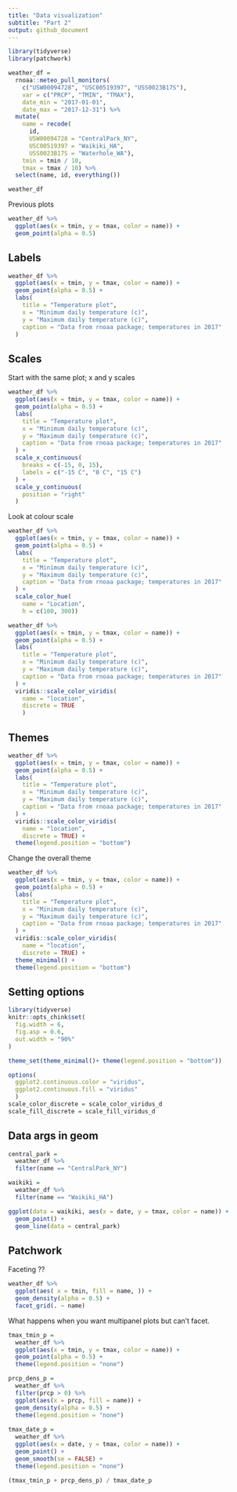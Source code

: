```yaml
---
title: "Data visualization"
subtitle: "Part 2"
output: github_document
---
```


```r
library(tidyverse)
library(patchwork)
```

```r
weather_df = 
  rnoaa::meteo_pull_monitors(
    c("USW00094728", "USC00519397", "USS0023B17S"),
    var = c("PRCP", "TMIN", "TMAX"), 
    date_min = "2017-01-01",
    date_max = "2017-12-31") %>%
  mutate(
    name = recode(
      id, 
      USW00094728 = "CentralPark_NY", 
      USC00519397 = "Waikiki_HA",
      USS0023B17S = "Waterhole_WA"),
    tmin = tmin / 10,
    tmax = tmax / 10) %>%
  select(name, id, everything())

weather_df 
```

Previous plots

```r
weather_df %>% 
  ggplot(aes(x = tmin, y = tmax, color = name)) +
  geom_point(alpha = 0.5)
```

## Labels 

```r
weather_df %>% 
  ggplot(aes(x = tmin, y = tmax, color = name)) +
  geom_point(alpha = 0.5) +
  labs(
    title = "Temperature plot",
    x = "Minimum daily temperature (c)", 
    y = "Maximum daily temperature (c)",
    caption = "Data from rnoaa package; temperatures in 2017"
  )
```

## Scales 

Start with the same plot; x and y scales  

```r
weather_df %>% 
  ggplot(aes(x = tmin, y = tmax, color = name)) +
  geom_point(alpha = 0.5) +
  labs(
    title = "Temperature plot",
    x = "Minimum daily temperature (c)", 
    y = "Maximum daily temperature (c)",
    caption = "Data from rnoaa package; temperatures in 2017"
  ) +
  scale_x_continuous(
    breaks = c(-15, 0, 15),
    labels = c("-15 C", "0 C", "15 C")
  ) +
  scale_y_continuous(
    position = "right"
  )
```

Look at colour scale 

```r
weather_df %>% 
  ggplot(aes(x = tmin, y = tmax, color = name)) +
  geom_point(alpha = 0.5) +
  labs(
    title = "Temperature plot",
    x = "Minimum daily temperature (c)", 
    y = "Maximum daily temperature (c)",
    caption = "Data from rnoaa package; temperatures in 2017"
  ) +
  scale_color_hue(
    name = "Location",
    h = c(100, 300))
```



```r
weather_df %>% 
  ggplot(aes(x = tmin, y = tmax, color = name)) +
  geom_point(alpha = 0.5) +
  labs(
    title = "Temperature plot",
    x = "Minimum daily temperature (c)", 
    y = "Maximum daily temperature (c)",
    caption = "Data from rnoaa package; temperatures in 2017"
  ) +
  viridis::scale_color_viridis(
    name = "location",
    discrete = TRUE
    )
```


## Themes 

```r
weather_df %>% 
  ggplot(aes(x = tmin, y = tmax, color = name)) +
  geom_point(alpha = 0.5) +
  labs(
    title = "Temperature plot",
    x = "Minimum daily temperature (c)", 
    y = "Maximum daily temperature (c)",
    caption = "Data from rnoaa package; temperatures in 2017"
  ) +
  viridis::scale_color_viridis(
    name = "location",
    discrete = TRUE) +
  theme(legend.position = "bottom")
```

Change the overall theme 

```r
weather_df %>% 
  ggplot(aes(x = tmin, y = tmax, color = name)) +
  geom_point(alpha = 0.5) +
  labs(
    title = "Temperature plot",
    x = "Minimum daily temperature (c)", 
    y = "Maximum daily temperature (c)",
    caption = "Data from rnoaa package; temperatures in 2017"
  ) +
  viridis::scale_color_viridis(
    name = "location",
    discrete = TRUE) +
  theme_minimal() +
  theme(legend.position = "bottom")
```


## Setting options 

```r
library(tidyverse)
knitr::opts_chink$set(
  fig.width = 6,
  fig.asp = 0.6,
  out.width = "90%"
)

theme_set(theme_minimal()+ theme(legend.position = "bottom"))

options(
  ggplot2.continuous.color = "viridus",
  ggplot2.continuous.fill = "viridus"
  )
scale_color_discrete = scale_color_viridus_d
scale_fill_discrete = scale_fill_viridus_d
```


## Data args in geom 

```r
central_park = 
  weather_df %>% 
  filter(name == "CentralPark_NY")

waikiki = 
  weather_df %>% 
  filter(name == "Waikiki_HA")

ggplot(data = waikiki, aes(x = date, y = tmax, color = name)) +
  geom_point() +
  geom_line(data = central_park)
```


## Patchwork 

Faceting ??

```r
weather_df %>% 
  ggplot(aes( x = tmin, fill = name, )) +
  geom_density(alpha = 0.5) +
  facet_grid(. ~ name)
```

What happens when you want multipanel plots but can't facet. 

```r
tmax_tmin_p = 
  weather_df %>% 
  ggplot(aes(x = tmin, y = tmax, color = name)) +
  geom_point(alpha = 0.5) +
  theme(legend.position = "none")

prcp_dens_p = 
  weather_df %>% 
  filter(prcp > 0) %>% 
  ggplot(aes(x = prcp, fill = name)) +
  geom_density(alpha = 0.5) +
  theme(legend.position = "none")
 
tmax_date_p = 
  weather_df %>% 
  ggplot(aes(x = date, y = tmax, color = name)) +
  geom_point() +
  geom_smooth(se = FALSE) +
  theme(legend.position = "none")

(tmax_tmin_p + prcp_dens_p) / tmax_date_p
```

